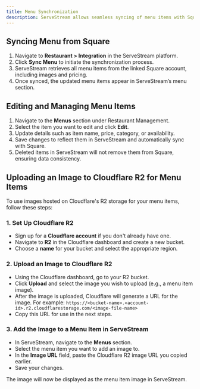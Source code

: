 ```yaml
---
title: Menu Synchronization
description: ServeStream allows seamless syncing of menu items with Square, as well as editing and managing these items in your platform.
---
```


## Syncing Menu from Square

1. Navigate to **Restaurant > Integration** in the ServeStream platform.
2. Click **Sync Menu** to initiate the synchronization process.
3. ServeStream retrieves all menu items from the linked Square account, including images and pricing.
4. Once synced, the updated menu items appear in ServeStream’s menu section.

## Editing and Managing Menu Items

1. Navigate to the **Menus** section under Restaurant Management.
2. Select the item you want to edit and click **Edit**.
3. Update details such as item name, price, category, or availability.
4. Save changes to reflect them in ServeStream and automatically sync with Square.
5. Deleted items in ServeStream will not remove them from Square, ensuring data consistency.

## Uploading an Image to Cloudflare R2 for Menu Items

To use images hosted on Cloudflare's R2 storage for your menu items, follow these steps:

### 1. Set Up Cloudflare R2

- Sign up for a **Cloudflare account** if you don't already have one.
- Navigate to **R2** in the Cloudflare dashboard and create a new bucket.
- Choose a **name** for your bucket and select the appropriate region.

### 2. Upload an Image to Cloudflare R2

- Using the Cloudflare dashboard, go to your R2 bucket.
- Click **Upload** and select the image you wish to upload (e.g., a menu item image).
- After the image is uploaded, Cloudflare will generate a URL for the image. For example: `https://<bucket-name>.<account-id>.r2.cloudflarestorage.com/<image-file-name>`
- Copy this URL for use in the next steps.

### 3. Add the Image to a Menu Item in ServeStream

- In ServeStream, navigate to the **Menus** section.
- Select the menu item you want to add an image to.
- In the **Image URL** field, paste the Cloudflare R2 image URL you copied earlier.
- Save your changes.

The image will now be displayed as the menu item image in ServeStream.
